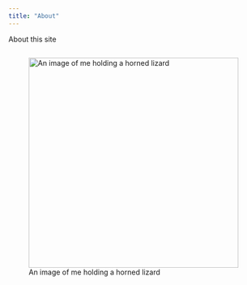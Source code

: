 ```yaml
---
title: "About"
---
```


About this site

```r
```

![An image of me holding a horned lizard](images/IMG_5779 (1)-02.jpg){width="414"}
